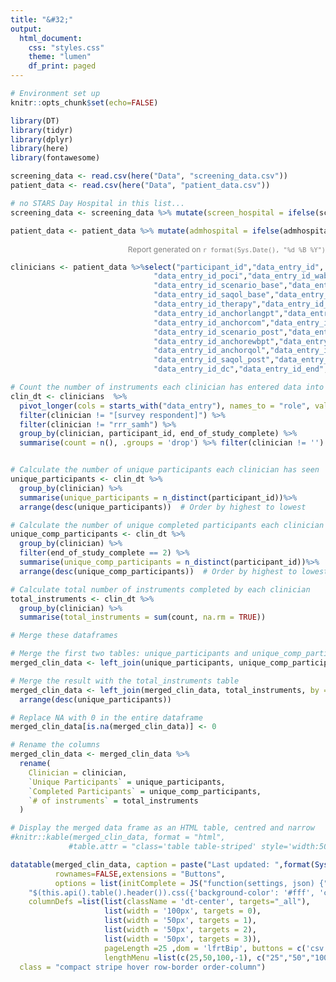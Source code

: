 ```yaml
---
title: "&#32;"
output:
  html_document:
    css: "styles.css"
    theme: "lumen"
    df_print: paged
---
```


```r
# Environment set up
knitr::opts_chunk$set(echo=FALSE)

library(DT)
library(tidyr)
library(dplyr)
library(here)
library(fontawesome)

screening_data <- read.csv(here("Data", "screening_data.csv"))
patient_data <- read.csv(here("Data", "patient_data.csv"))

# no STARS Day Hospital in this list...
screening_data <- screening_data %>% mutate(screen_hospital = ifelse(screen_hospital == 1, "Royal Brisbane and Women's Hospital", ifelse(screen_hospital == 2, "Surgical, Treatment and Rehabilitation Service", ifelse(screen_hospital ==3, "Brighton Rehabilitation Unit", ifelse(screen_hospital == 4, "Caboolture Hospital", ifelse(screen_hospital ==5, "Redcliffe Hospital", ifelse(screen_hospital==6, "St Vincent's Hospital Melbourne - Acute Fitzroy", ifelse(screen_hospital==7, "St Vincent's Hospital Melbourne - Rehab Fitzroy", ifelse(screen_hospital ==8, "St Vincent's Hospital Melbourne - Rehab SGHS", ifelse(screen_hospital==9, "Monash Medical Centre", ifelse(screen_hospital==10, "Kingston Centre", ifelse(screen_hospital ==11, "Sir Charles Gairdner Hospital", ifelse(screen_hospital==12, "Osborne Park Hospital", ifelse(screen_hospital ==13, "Fiona Stanley Hospital",ifelse(screen_hospital==14, "Fremantle Hospital",ifelse(screen_hospital==15, "Casey Hospital",ifelse(screen_hospital==16, "SVHM - Rehab@Home", NA)))))))))))))))))

patient_data <- patient_data %>% mutate(admhospital = ifelse(admhospital == 1, "Royal Brisbane and Women's Hospital", ifelse(admhospital == 2, "Surgical, Treatment and Rehabilitation Service", ifelse(admhospital == 3, "Brighton Rehabilitation Unit", ifelse(admhospital == 4, "Caboolture Hospital", ifelse(admhospital == 5, "Redcliffe Hospital", ifelse(admhospital == 6, "St Vincent's Hospital Melbourne - Acute", ifelse(admhospital == 7, "St Vincent's Hospital Melbourne - Rehab Fitzroy", ifelse(admhospital == 8, "St Vincent's Hospital Melbourne - Rehab SGHS", ifelse(admhospital == 9, "Monash Medical Centre", ifelse(admhospital == 10, "Kingston Centre", ifelse(admhospital == 11, "Sir Charles Gairdner Hospital", ifelse(admhospital == 12, "Osborne Park Hospital", ifelse(admhospital == 13, "Fiona Stanley Hospital",ifelse(admhospital == 14, "Fremantle Hospital",ifelse(admhospital == 15, "STARS Day Hospital",ifelse(admhospital == 16, "Casey Hospital",ifelse(admhospital == 17, "SVHM - Rehab@Home", NA)))))))))))))))))) %>% mutate(redcap_event_name = ifelse(redcap_event_name == "inpatient_acute_arm_1","Acute",ifelse(redcap_event_name == "inpatient_rehabsub_arm_1","Rehab","Community"))) %>% filter(grepl('-',participant_id))

```

<div style="text-align:right; font-size: 12px; color: gray;">
  Report generated on `r format(Sys.Date(), "%d %B %Y")`
</div>

```r
clinicians <- patient_data %>%select("participant_id","data_entry_id", "data_entry_id_describe",
                                "data_entry_id_poci","data_entry_id_wabr_base",
                                "data_entry_id_scenario_base","data_entry_id_ghq12_base",
                                "data_entry_id_saqol_base","data_entry_id_ipraise",
                                "data_entry_id_therapy","data_entry_id_anchorlang",
                                "data_entry_id_anchorlangpt","data_entry_id_wabr_post",
                                "data_entry_id_anchorcom","data_entry_id_anchorcompt",
                                "data_entry_id_scenario_post","data_entry_id_anchorewb",
                                "data_entry_id_anchorewbpt","data_entry_id_ghq12_post",
                                "data_entry_id_anchorqol","data_entry_id_anchorqolpt",
                                "data_entry_id_saqol_post","data_entry_id_ptex",
                                "data_entry_id_dc","data_entry_id_end","end_of_study_complete")

# Count the number of instruments each clinician has entered data into
clin_dt <- clinicians  %>% 
  pivot_longer(cols = starts_with("data_entry"), names_to = "role", values_to = "clinician") %>%
  filter(clinician != "[survey respondent]") %>%
  filter(clinician != "rrr_samh") %>%
  group_by(clinician, participant_id, end_of_study_complete) %>%
  summarise(count = n(), .groups = 'drop') %>% filter(clinician != '')


# Calculate the number of unique participants each clinician has seen
unique_participants <- clin_dt %>%
  group_by(clinician) %>%
  summarise(unique_participants = n_distinct(participant_id))%>%
  arrange(desc(unique_participants))  # Order by highest to lowest

# Calculate the number of unique completed participants each clinician has seen
unique_comp_participants <- clin_dt %>%
  group_by(clinician) %>%
  filter(end_of_study_complete == 2) %>%
  summarise(unique_comp_participants = n_distinct(participant_id))%>%
  arrange(desc(unique_comp_participants))  # Order by highest to lowest

# Calculate total number of instruments completed by each clinician
total_instruments <- clin_dt %>% 
  group_by(clinician) %>%
  summarise(total_instruments = sum(count, na.rm = TRUE)) 

# Merge these dataframes

# Merge the first two tables: unique_participants and unique_comp_participants
merged_clin_data <- left_join(unique_participants, unique_comp_participants, by = "clinician")

# Merge the result with the total_instruments table
merged_clin_data <- left_join(merged_clin_data, total_instruments, by = "clinician") %>%
  arrange(desc(unique_participants))

# Replace NA with 0 in the entire dataframe
merged_clin_data[is.na(merged_clin_data)] <- 0

# Rename the columns
merged_clin_data <- merged_clin_data %>%
  rename(
    Clinician = clinician,
    `Unique Participants` = unique_participants,
    `Completed Participants` = unique_comp_participants,
    `# of instruments` = total_instruments
  )

# Display the merged data frame as an HTML table, centred and narrow
#knitr::kable(merged_clin_data, format = "html", 
             #table.attr = "class='table table-striped' style='width:50%; margin-left:auto; margin-right:auto;'")

datatable(merged_clin_data, caption = paste("Last updated: ",format(Sys.Date(), "%d-%m-%Y")), 
          rownames=FALSE,extensions = "Buttons",
          options = list(initComplete = JS("function(settings, json) {",
    "$(this.api().table().header()).css({'background-color': '#fff', 'color': '#000'});","}"),
    columnDefs =list(list(className = 'dt-center', targets="_all"), 
                     list(width = '100px', targets = 0),
                     list(width = '50px', targets = 1),
                     list(width = '50px', targets = 2),
                     list(width = '50px', targets = 3)), 
                     pageLength =25 ,dom = 'lfrtBip', buttons = c('csv', 'excel', 'pdf'), 
                     lengthMenu =list(c(25,50,100,-1), c("25","50","100","ALL")) ,autoWidth = FALSE, compact = TRUE),
  class = "compact stripe hover row-border order-column") 

```
